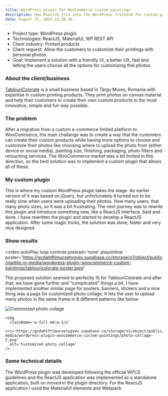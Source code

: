 ```yaml
---
title: WordPress plugin for WooCommerce custom paintings
description: How ReactJS fits into the WordPress frontend for custom painting products in WooCommerce.
date: August 25, 2022 12:30:16
---
```


- Project type: WordPress plugin
- Technologies: ReactJS, MaterialUI, WP REST API
- Client industry: Printed products
- Client request: Allow the customers to customize their printings with personal photos.
- Goal: Implement a solution with a friendly UI, a better UX, fast and letting the users choose all the options for customizing thei photos.

### About the client/business

[TablouriColorate](https://tablouricolorate.ro) is a small business based in Târgu Mureș, Romania with expertise in custom printing products.
They print photos on canvas material and help their customers to create their own custom products in the most innovative, simple and fun way possible.

### The problem

After a migration from a custom e-commerce limited platform to WooCommerce, the main challange was to create a way that the customers can create their custom products while having more options to choose and customize their photos like choosing where to upload the photo from (either device or social media), painting size, finishing, packaging, photo filters and retouching services.
The WooCommerce market was a bit limited in this direction, so the best solution was to implement a custom plugin that allows all of these.

### My custom plugin

This is where my custom WordPress plugin takes the stage.
An earlier version of it was based on jQuery, but unfortunately it turned out to be really slow when users were uploading their photos.
How many users, that many photo sizes, so it was a bit frustrating.
The next journey was to rewrite this plugin and introduce something new, like a ReactJS interface.
Said and done.
I have rewritten the plugin and started to develop a ReactJS application.
After some magic tricks, the solution was done, faster and very nice designed.

### Show results

<video
  autoPlay
  loop
  controls
  preload='none'
  playsInline
  poster='https://gcdahtftlmucxetygvev.supabase.co/storage/v1/object/public/vladilie.ro-media/wordpress-plugin-woocommerce-custom-paintings/tablouricolorate-poster.jpeg'
>
  <source
    src='https://gcdahtftlmucxetygvev.supabase.co/storage/v1/object/public/vladilie.ro-media/wordpress-plugin-woocommerce-custom-paintings/tablouricolorate-preview.mp4'
    type='video/mp4'
  />
</video>

The proposed solution seemed to perfectly fit for TablouriColorate and after that, we have gone further and "complicated" things a bit.
I have implemented another similar page for posters, banners, stickers and a nice thing was a page for customized photo collage.
It lets the user to upload many photos in the same frame in 8 different patterns like below:

<div className='flex flex-col md:flex-row gap-2'>
    <img
      className='w-full md:w-1/2'
      src='https://gcdahtftlmucxetygvev.supabase.co/storage/v1/object/public/vladilie.ro-media/wordpress-plugin-woocommerce-custom-paintings/photo-collage.png'
      alt='Customized photo collage'
    />

    <img
      className='w-full md:w-1/2'
      src='https://gcdahtftlmucxetygvev.supabase.co/storage/v1/object/public/vladilie.ro-media/wordpress-plugin-woocommerce-custom-paintings/photo-collage-2.png'
      alt='Customized photo collage'
    />

</div>

### Some technical details

The WordPress plugin was developed following the official WPCS guidelines and the ReactJS application was implemented as a standalone application, built on moved in the plugin directory.
For the ReactJS application I used the MaterialUI elements and Webpack.
